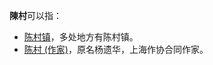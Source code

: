 '''陳村'''可以指：
* [[陈村镇|陈村镇]]，多处地方有陈村镇。
* [[陈村_(作家)|陈村 (作家)]]，原名杨遗华，上海作协合同作家。
{{disambig|Cat=二字中國相關消歧義}}